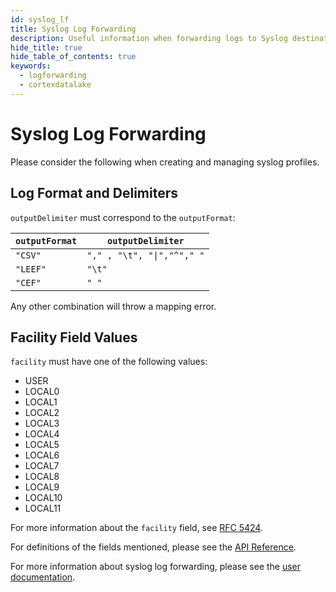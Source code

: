 ```yaml
---
id: syslog_lf
title: Syslog Log Forwarding
description: Useful information when forwarding logs to Syslog destination
hide_title: true
hide_table_of_contents: true
keywords:
  - logforwarding
  - cortexdatalake
---
```


# Syslog Log Forwarding

Please consider the following when creating and managing syslog profiles.

## Log Format and Delimiters
`outputDelimiter` must correspond to the `outputFormat`:

| `outputFormat` | `outputDelimiter` |
|--|--|
|`"CSV"`  | <code>"," , "\t", "\|","^"," "</code> |
|`"LEEF"`|`"\t"`|
|`"CEF"`|`" "`|

Any other combination will throw a mapping error.

## Facility Field Values
`facility` must have one of the following values:
- USER
- LOCAL0
- LOCAL1
- LOCAL2
- LOCAL3
- LOCAL4
- LOCAL5
- LOCAL6
- LOCAL7
- LOCAL8
- LOCAL9
- LOCAL10
- LOCAL11

For more information about the `facility` field, see [RFC 5424](https://www.rfc-editor.org/rfc/rfc5424.html).

For definitions of the fields mentioned, please see the [API Reference](/cdl/logforwarding/api).

For more information about syslog log forwarding, please see the [user documentation](https://docs.paloaltonetworks.com/cortex/cortex-data-lake/cortex-data-lake-getting-started/get-started-with-log-forwarding-app/forward-logs-from-logging-service-to-syslog-server).